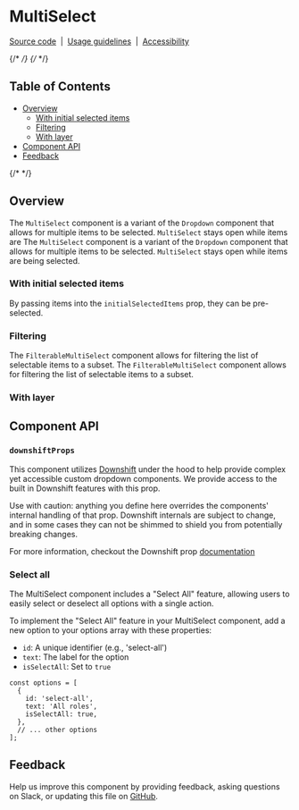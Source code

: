 

<Meta isTemplate />

# MultiSelect

[Source code](https://github.com/carbon-design-system/carbon/tree/main/packages/react/src/components/MultiSelect)
&nbsp;|&nbsp;
[Usage guidelines](https://www.carbondesignsystem.com/components/dropdown/usage#multiselect)
&nbsp;|&nbsp;
[Accessibility](https://www.carbondesignsystem.com/components/dropdown/accessibility)

{/* <!-- START doctoc generated TOC please keep comment here to allow auto update --> */}
{/* <!-- DON'T EDIT THIS SECTION, INSTEAD RE-RUN doctoc TO UPDATE --> */}

## Table of Contents

- [Overview](#overview)
  - [With initial selected items](#with-initial-selected-items)
  - [Filtering](#filtering)
  - [With layer](#with-layer)
- [Component API](#component-api)
- [Feedback](#feedback)

{/* <!-- END doctoc generated TOC please keep comment here to allow auto update --> */}

## Overview

The `MultiSelect` component is a variant of the `Dropdown` component that allows
for multiple items to be selected. `MultiSelect` stays open while items are The
`MultiSelect` component is a variant of the `Dropdown` component that allows for
multiple items to be selected. `MultiSelect` stays open while items are being
selected.

<Canvas of={MultiSelect.Default} />

### With initial selected items

By passing items into the `initialSelectedItems` prop, they can be pre-selected.

<Canvas of={MultiSelect.WithInitialSelectedItems} />

### Filtering

The `FilterableMultiSelect` component allows for filtering the list of
selectable items to a subset. The `FilterableMultiSelect` component allows for
filtering the list of selectable items to a subset.

<Canvas of={MultiSelect.Filterable} />

### With layer

<Canvas of={MultiSelect.WithLayerMultiSelect} />

## Component API

### `downshiftProps`

This component utilizes [Downshift](https://www.downshift-js.com/) under the
hood to help provide complex yet accessible custom dropdown components. We
provide access to the built in Downshift features with this prop.

Use with caution: anything you define here overrides the components' internal
handling of that prop. Downshift internals are subject to change, and in some
cases they can not be shimmed to shield you from potentially breaking changes.

For more information, checkout the Downshift prop
[documentation](https://www.downshift-js.com/downshift#props-used-in-examples)

<ArgTypes />

### Select all

The MultiSelect component includes a "Select All" feature, allowing users to
easily select or deselect all options with a single action.

To implement the "Select All" feature in your MultiSelect component,
add a new option to your options array with these properties:

- `id`: A unique identifier (e.g., 'select-all')
- `text`: The label for the option
- `isSelectAll`: Set to `true`

```
const options = [
  {
    id: 'select-all',
    text: 'All roles',
    isSelectAll: true,
  },
  // ... other options
];
```

## Feedback

Help us improve this component by providing feedback, asking questions on Slack,
or updating this file on
[GitHub](https://github.com/carbon-design-system/carbon/edit/main/packages/react/src/components/MultiSelect/MultiSelect.mdx).
